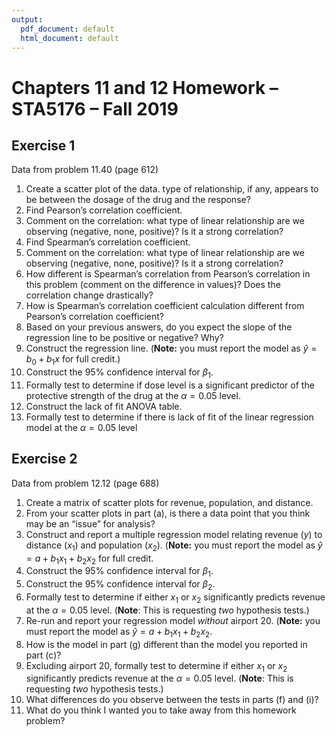 ```yaml
---
output:
  pdf_document: default
  html_document: default
---
```

# Chapters 11 and 12 Homework -- STA5176 -- Fall 2019

## Exercise 1

Data from problem 11.40 (page 612)

1.  Create a scatter plot of the data. type of relationship, if any, appears to be between the dosage of the drug and the response?
2.  Find Pearson's correlation coefficient.
3.  Comment on the correlation: what type of linear relationship are we observing (negative, none, positive)? Is it a strong correlation?
4.  Find Spearman's correlation coefficient.
5.  Comment on the correlation: what type of linear relationship are we observing (negative, none, positive)? Is it a strong correlation?
6.  How different is Spearman's correlation from Pearson's correlation in this problem (comment on the difference in values)? Does the correlation change drastically?
7.  How is Spearman's correlation coefficient calculation different from Pearson's correlation coefficient?
8.  Based on your previous answers, do you expect the slope of the regression line to be positive or negative? Why?
9.  Construct the regression line. (**Note:** you must report the model as $\hat{y} = b_0 + b_1 x$ for full credit.)
10. Construct the 95% confidence interval for $\beta_1$.
11. Formally test to determine if dose level is a significant predictor of the protective strength of the drug at the $\alpha=0.05$ level.
12. Construct the lack of fit ANOVA table.
13. Formally test to determine if there is lack of fit of the linear regression model at the $\alpha=0.05$ level

## Exercise 2

Data from problem 12.12 (page 688)

1.  Create a matrix of scatter plots for revenue, population, and distance.
2.  From your scatter plots in part (a), is there a data point that
 you think may be an "issue" for analysis?
3.  Construct and report a multiple regression model relating revenue ($y$) to distance ($x_1$) and population ($x_2$). (**Note:** you must report the model as $\hat{y} = a + b_1 x_1 + b_2 x_2$ for full credit.
4.  Construct the 95% confidence interval for $\beta_1$.
5.  Construct the 95% confidence interval for $\beta_2$.
6.  Formally test to determine if either $x_1$ or $x_2$ significantly predicts revenue at the $\alpha=0.05$ level. (**Note**: This is requesting *two* hypothesis tests.)
7.  Re-run and report your regression model *without* airport 20. (**Note:** you must report the model as $\hat{y} = a + b_1 x_1 + b_2 x_2$.
8.  How is the model in part (g) different than the model you reported in part (c)?
9.  Excluding airport 20, formally test to determine if either $x_1$ or $x_2$ significantly predicts revenue at the $\alpha=0.05$ level. (**Note**: This is requesting *two* hypothesis tests.)
10. What differences do you observe between the tests in parts (f) and (i)?
11. What do you think I wanted you to take away from this homework problem?
